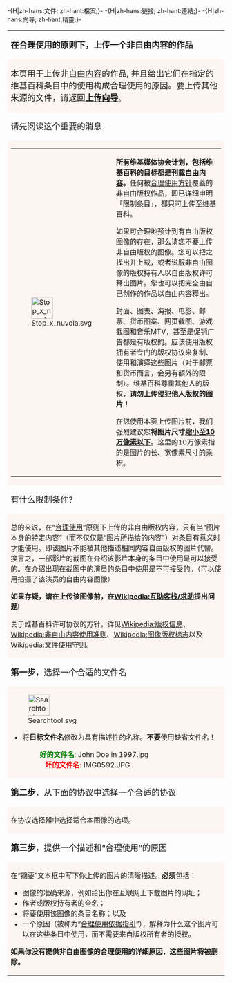 -{H|zh-hans:文件; zh-hant:檔案;}-
-{H|zh-hans:链接; zh-hant:連結;}-
-{H|zh-hans:向导; zh-hant:精靈;}-
{| width="100%" cellspacing="0" cellpadding="6" style="font-size:95%; line-height: 15px; background: #fcf5f1; border: 1px solid #f5d5a5;"
|-
| colspan="2" bgcolor="#f2e1d7"|<big>'''在合理使用的原则下，上传一个非自由内容的作品'''</big> 
|-
| width="50%" valign="top" style="background:#fcf5f1;"|

<big>本页用于上传非[[自由内容|自由内容]]的作品, 并且给出它们在指定的维基百科条目中的使用构成合理使用的原因。要上传其他来源的文件，请返回'''[[Wikipedia:上传|上传向导]]'''</big>。
|-
| colspan="2" bgcolor="#f2e1d7"|<big>请先阅读这个重要的消息</big> 
|-
| width="50%" valign="top" style="background:#fcf5f1;"|
{| width="100%" cellspacing="5" style="background:#fcf5f1;"
|-
| [[File:Stop_x_nuvola.svg|50px]]
| align="left" | '''所有维基媒体协会计划，包括维基百科的目标都是刊载[[自由内容|自由内容]]。'''任何被[[Wikipedia:合理使用|合理使用方针]]覆蓋的非自由版权作品，即已详细申明「限制条目」，都只可上传至维基百科。

如果可合理地预计到有自由版权图像的存在，那么请您不要上传非自由版权的图像。您可以把之找出并上载，或者说服非自由图像的版权持有人以自由版权许可释出图片。您也可以把完全由自己创作的作品以自由内容释出。

封面、图表、海报、电影、邮票、货币图案、网页截图、游戏截图和音乐MTV，甚至是促销广告都是有版权的。应该使用版权拥有者专门的版权协议来复制、使用和演绎这些图片（对于邮票和货币而言，会另有额外的限制）。维基百科尊重其他人的版权，'''请勿上传侵犯他人版权的图片！'''

在您使用本页上传图片前，我们强烈建议您'''将图片尺寸[[Wikipedia:非自由版权图片大小|缩小至10万像素以下]]'''。这里的10万像素指的是图片的长、宽像素尺寸的乘积。
|}
|-
| colspan="2" bgcolor="#f2e1d7"|<big>有什么限制条件?</big> 
|-
| width="50%" valign="top" style="background:#fcf5f1;"|
总的来说，在“[[Wikipedia:合理使用|合理使用]]”原则下上传的非自由版权内容，只有当“图片本身的特定内容”（而不仅仅是“图片所描绘的内容”）对条目有意义时才能使用。即该图片不能被其他描述相同内容自由版权的图片代替。换言之，一部影片的截图在介绍该影片本身的条目中使用是可以接受的。在介绍出现在截图中的演员的条目中使用是不可接受的。（可以使用拍摄了该演员的自由内容图像）

'''如果存疑，请在上传该图像前，在[[Wikipedia:互助客栈/求助|Wikipedia:互助客栈/求助]]提出问题!'''

关于维基百科许可协议的方针，详见[[Wikipedia:版权信息|Wikipedia:版权信息]]、[[Wikipedia:非自由内容使用准则|Wikipedia:非自由内容使用准则]]、[[Wikipedia:图像版权标志|Wikipedia:图像版权标志]]以及[[Wikipedia:文件使用守则|Wikipedia:文件使用守则]]。
|-
| colspan="2" bgcolor="#f2e1d7"|<big>'''第一步'''，选择一个合适的文件名</big> 
|-
| width="50%" valign="top" style="background:#fcf5f1;"|
[[File:Searchtool.svg|50px]]
* 将'''目标文件名'''修改为具有描述性的名称。'''不要'''使用缺省文件名！
*:<span style="color:green">'''好的文件名''':</span> John Doe in 1997.jpg
*:<span style="color:red">'''   坏的文件名''':</span> IMG0592.JPG
|-
| colspan="2" bgcolor="#f2e1d7"|<big>'''第二步'''，从下面的协议中选择一个合适的协议</big> 
|-
| width="50%" valign="top" style="background:#fcf5f1;"|
在协议选择器中选择适合本图像的选项。
|-
| colspan="2" bgcolor="#f2e1d7"|<big>'''第三步'''，提供一个描述和“合理使用”的原因</big> 
|-
| width="50%" valign="top" style="background:#fcf5f1;"|
在“摘要”文本框中写下你上传的图片的清晰描述。'''必须'''包括：
*图像的准确来源，例如给出你在互联网上下载图片的网址；
*作者或版权持有者的全名；
*将要使用该图像的条目名称；以及
*一个原因（被称为“[[Wikipedia:合理使用依据指引|合理使用依据指引]]”），解释为什么这个图片可以在这些条目中使用，而不需要来自版权所有者的授权。

'''如果你没有提供非自由图像的合理使用的详细原因，这些图片将被删除。'''
|}